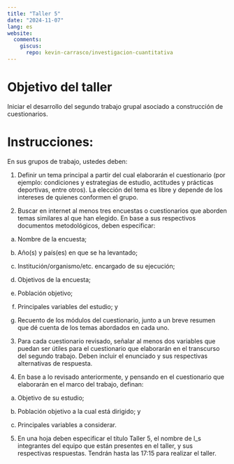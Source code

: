 ```yaml
---
title: "Taller 5"
date: "2024-11-07"
lang: es
website:
  comments:
    giscus:
      repo: kevin-carrasco/investigacion-cuantitativa
---
```



# Objetivo del taller

Iniciar el desarrollo del segundo trabajo grupal asociado a construcción de cuestionarios.


# Instrucciones: 

En sus grupos de trabajo, ustedes deben:

1. Definir un tema principal a partir del cual elaborarán el cuestionario (por ejemplo: condiciones y estrategias de estudio, actitudes y prácticas deportivas, entre otros). La elección del tema es libre y depende de los intereses de quienes conformen el grupo.

2. Buscar en internet al menos tres encuestas o cuestionarios que aborden temas similares al que han elegido. En base a sus respectivos documentos metodológicos, deben especificar:
  a) Nombre de la encuesta;
  
  b) Año(s) y país(es) en que se ha levantado;

  c) Institución/organismo/etc. encargado de su ejecución;

  d) Objetivos de la encuesta;

  e) Población objetivo;

  f) Principales variables del estudio; y

  g) Recuento de los módulos del cuestionario, junto a un breve resumen que dé cuenta de los temas abordados en cada uno.

3. Para cada cuestionario revisado, señalar al menos dos variables que puedan ser útiles para el cuestionario que elaborarán en el transcurso del segundo trabajo. Deben incluir el enunciado y sus respectivas alternativas de respuesta.

4. En base a lo revisado anteriormente, y pensando en el cuestionario que elaborarán en el marco del trabajo, definan:

  a) Objetivo de su estudio;

  b) Población objetivo a la cual está dirigido; y

  c) Principales variables a considerar.
  
5. En una hoja deben especificar el título Taller 5, el nombre de l_s integrantes del equipo que están presentes en el taller, y sus respectivas respuestas. Tendrán hasta las 17:15 para realizar el taller.
